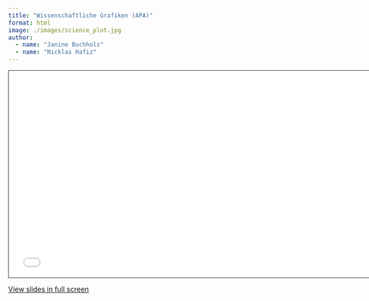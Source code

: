 ```yaml
---
title: "Wissenschaftliche Grafiken (APA)"
format: html
image: ./images/science_plot.jpg
author: 
  - name: "Janine Buchholz"
  - name: "Nicklas Hafiz"
---
```



```{=html}
<iframe class="slide-deck" src="slides.html" height="420" width="747" style="border: 1px solid #2e3846;"></iframe>
```

[View slides in full screen](slides.html)
